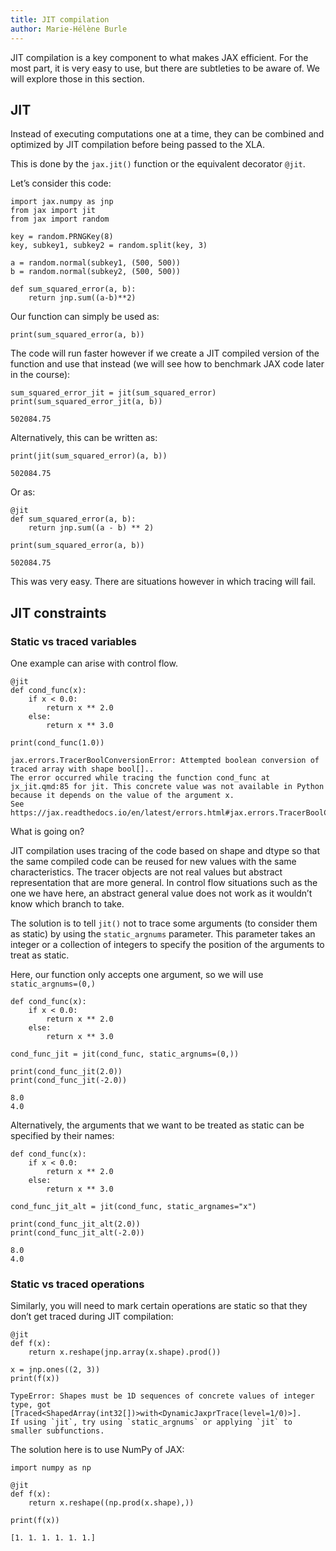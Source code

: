 ```yaml
---
title: JIT compilation
author: Marie-Hélène Burle
---
```


:::{.def}

JIT compilation is a key component to what makes JAX efficient. For the most part, it is very easy to use, but there are subtleties to be aware of. We will explore those in this section.

:::

## JIT

Instead of executing computations one at a time, they can be combined and optimized by JIT compilation before being passed to the XLA.

This is done by the `jax.jit()` function or the equivalent decorator `@jit`.

Let's consider this code:

```.python
import jax.numpy as jnp
from jax import jit
from jax import random

key = random.PRNGKey(8)
key, subkey1, subkey2 = random.split(key, 3)

a = random.normal(subkey1, (500, 500))
b = random.normal(subkey2, (500, 500))

def sum_squared_error(a, b):
    return jnp.sum((a-b)**2)
```

Our function can simply be used as:

```.python
print(sum_squared_error(a, b))
```

The code will run faster however if we create a JIT compiled version of the function and use that instead (we will see how to benchmark JAX code later in the course):

```.python
sum_squared_error_jit = jit(sum_squared_error)
print(sum_squared_error_jit(a, b))
```

```
502084.75
```

Alternatively, this can be written as:

```.python
print(jit(sum_squared_error)(a, b))
```

```
502084.75
```

Or as:

```.python
@jit
def sum_squared_error(a, b):
    return jnp.sum((a - b) ** 2)

print(sum_squared_error(a, b))
```

```
502084.75
```

This was very easy. There are situations however in which tracing will fail.

## JIT constraints

### Static vs traced variables

One example can arise with control flow.

```.python
@jit
def cond_func(x):
    if x < 0.0:
        return x ** 2.0
    else:
        return x ** 3.0

print(cond_func(1.0))
```

```
jax.errors.TracerBoolConversionError: Attempted boolean conversion of traced array with shape bool[]..
The error occurred while tracing the function cond_func at jx_jit.qmd:85 for jit. This concrete value was not available in Python because it depends on the value of the argument x.
See https://jax.readthedocs.io/en/latest/errors.html#jax.errors.TracerBoolConversionError
```

What is going on?

JIT compilation uses tracing of the code based on shape and dtype so that the same compiled code can be reused for new values with the same characteristics. The tracer objects are not real values but abstract representation that are more general. In control flow situations such as the one we have here, an abstract general value does not work as it wouldn't know which branch to take.

The solution is to tell `jit()` not to trace some arguments (to consider them as static) by using the `static_argnums` parameter. This parameter takes an integer or a collection of integers to specify the position of the arguments to treat as static.

Here, our function only accepts one argument, so we will use `static_argnums=(0,)`

```.python
def cond_func(x):
    if x < 0.0:
        return x ** 2.0
    else:
        return x ** 3.0

cond_func_jit = jit(cond_func, static_argnums=(0,))

print(cond_func_jit(2.0))
print(cond_func_jit(-2.0))
```

```
8.0
4.0
```

Alternatively, the arguments that we want to be treated as static can be specified by their names:

```.python
def cond_func(x):
    if x < 0.0:
        return x ** 2.0
    else:
        return x ** 3.0

cond_func_jit_alt = jit(cond_func, static_argnames="x")

print(cond_func_jit_alt(2.0))
print(cond_func_jit_alt(-2.0))
```

```
8.0
4.0
```

### Static vs traced operations

Similarly, you will need to mark certain operations are static so that they don't get traced during JIT compilation:

```.python
@jit
def f(x):
    return x.reshape(jnp.array(x.shape).prod())

x = jnp.ones((2, 3))
print(f(x))
```

```
TypeError: Shapes must be 1D sequences of concrete values of integer type, got [Traced<ShapedArray(int32[])>with<DynamicJaxprTrace(level=1/0)>].
If using `jit`, try using `static_argnums` or applying `jit` to smaller subfunctions.
```

The solution here is to use NumPy of JAX:

```.python
import numpy as np

@jit
def f(x):
    return x.reshape((np.prod(x.shape),))

print(f(x))
```

```
[1. 1. 1. 1. 1. 1.]
```

<!-- Local Variables: -->
<!-- pyvenv-activate: "/home/marie/parvus/prog/mint/ai/jx_env" -->
<!-- End: -->
